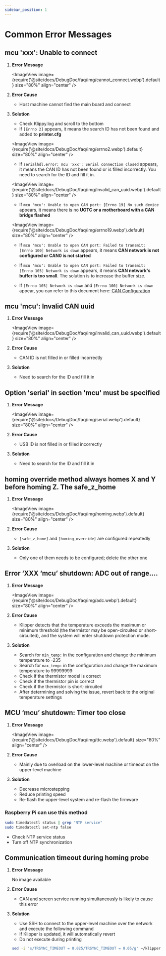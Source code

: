```yaml
---
sidebar_position: 1
---
```




# Common Error Messages


## mcu 'xxx': Unable to connect

1. **Error Message**

   <ImageView image={require('@site/docs/DebugDoc/faq/img/cannot_connect.webp').default} size="80%" align="center" />

2. **Error Cause**

   * Host machine cannot find the main board and connect

3. **Solution**

   * Check Klippy.log and scroll to the bottom
   * If `[Errno 2]` appears, it means the search ID has not been found and added to **printer.cfg**
   
   <ImageView image={require('@site/docs/DebugDoc/faq/img/errno2.webp').default} size="80%" align="center" />

   * If `serialhdl.error: mcu 'xxx': Serial connection closed` appears, it means the CAN ID has not been found or is filled incorrectly. You need to search for the ID and fill it in.

   <ImageView image={require('@site/docs/DebugDoc/faq/img/lnvalid_can_uuid.webp').default} size="80%" align="center" />
 
   * If `mcu 'mcu': Unable to open CAN port: [Errno 19] No such device` appears, it means there is no **UOTC or a motherboard with a CAN bridge flashed**

   <ImageView image={require('@site/docs/DebugDoc/faq/img/errno19.webp').default} size="80%" align="center" />

   * If `mcu 'mcu': Unable to open CAN port: Failed to transmit: [Errno 100] Network is down` appears, it means **CAN network is not configured or CAN0 is not started**

   * If `mcu 'mcu': Unable to open CAN port: Failed to transmit: [Errno 105] Network is down` appears, it means **CAN network's buffer is too small**. The solution is to increase the buffer size.

   * If `[Errno 105] Network is down` and `[Errno 100] Network is down` appear, you can refer to this document here: [CAN Configuration](/docs/DebugDoc/faq/klipper_can.mdx "Click to jump")

## mcu 'mcu': Invalid CAN uuid

1. **Error Message**

   <ImageView image={require('@site/docs/DebugDoc/faq/img/lnvalid_can_uuid.webp').default} size="80%" align="center" />

2. **Error Cause**

   * CAN ID is not filled in or filled incorrectly

3. **Solution**

   * Need to search for the ID and fill it in

## Option 'serial' in section 'mcu' must be specified

1. **Error Message**

   <ImageView image={require('@site/docs/DebugDoc/faq/img/serial.webp').default} size="80%" align="center" />

2. **Error Cause**

   * USB ID is not filled in or filled incorrectly

3. **Solution**

   * Need to search for the ID and fill it in

##  homing override method always homes X and Y before homing Z. The safe_z_home

1. **Error Message**

   <ImageView image={require('@site/docs/DebugDoc/faq/img/homing.webp').default} size="80%" align="center" />

2. **Error Cause**

   * `[safe_z_home]` and `[homing_override]` are configured repeatedly

3. **Solution**

   * Only one of them needs to be configured; delete the other one

##  Error ‘XXX ‘mcu’ shutdown: ADC out of range….

1. **Error Message**

   <ImageView image={require('@site/docs/DebugDoc/faq/img/adc.webp').default} size="80%" align="center" />

2. **Error Cause**

   * Klipper detects that the temperature exceeds the maximum or minimum threshold (the thermistor may be open-circuited or short-circuited), and the system will enter shutdown protection mode.

3. **Solution**

   * Search for `min_temp:` in the configuration and change the minimum temperature to -235
   * Search for `max_temp:` in the configuration and change the maximum temperature to 99999999
   * Check if the thermistor model is correct
   * Check if the thermistor pin is correct
   * Check if the thermistor is short-circuited
   * After determining and solving the issue, revert back to the original temperature settings

## MCU ‘mcu’ shutdown: Timer too close

1. **Error Message**

   <ImageView image={require('@site/docs/DebugDoc/faq/img/ttc.webp').default} size="80%" align="center" />

2. **Error Cause**

   * Mainly due to overload on the lower-level machine or timeout on the upper-level machine

3. **Solution**

   * Decrease microstepping
   * Reduce printing speed
   * Re-flash the upper-level system and re-flash the firmware

### Raspberry Pi can use this method

   ```bash
   sudo timedatectl status | grep "NTP service" 
   sudo timedatectl set-ntp false
   ```

   * Check NTP service status
   * Turn off NTP synchronization

## Communication timeout during homing probe 

1. **Error Message**

   No image available

2. **Error Cause**

   * CAN and screen service running simultaneously is likely to cause this error

3. **Solution**

   * Use SSH to connect to the upper-level machine over the network and execute the following command
   * If Klipper is updated, it will automatically revert
   * Do not execute during printing
   ```bash
   sed -i 's/TRSYNC_TIMEOUT = 0.025/TRSYNC_TIMEOUT = 0.05/g' ~/klipper/klippy/mcu.py && sudo systemctl restart klipper
   ```